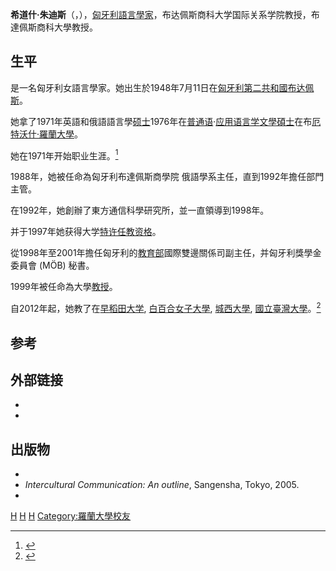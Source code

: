 {{Eastern name order|匈牙利语|匈牙利人名}}
{{Infobox Scientist
| name = {{lang|hu|Hidasi Judit}}<br/>希道什·朱迪斯
| image =
| image_size = 200px
| caption = 
| birth_date = {{Birth date and age|1948|07|11}}
| birth_place = [[file:Flag_of_Hungary_(1946-1949,_1956-1957).svg|22px]] [[匈牙利第二共和國|匈牙利共和國]][[布达佩斯|布达佩斯]]
| death_date =	
| death_place = 
| spouse = 
| residence = 
| citizenship = {{HUN}}
| ethnicity = 
| field = [[语言学|语言学]]
| work_institution = [[布达佩斯商科大学国际关系学院|布达佩斯商科大学国际关系学院]]<br>[[匈牙利布達佩斯商學院|匈牙利布達佩斯商學院]] (BGE)
| alma_mater = [[羅蘭大學|厄特沃什·羅蘭大學]] (ELTE)
| doctoral_advisor =  
| known_for = 
| prizes = [[旭日章|旭日中綬章]]（2005年）
| signature = 
}}

'''希道什·朱迪斯'''（{{lang-hu|Hidasi Judit}}，{{bd|1948年|7月11日|catIdx=J}}），[[匈牙利|匈牙利]][[语言学家列表|語言學家]]，布达佩斯商科大学国际关系学院教授，布達佩斯商科大學教授。

==生平==
是一名匈牙利女語言學家。她出生於1948年7月11日在[[匈牙利第二共和國|匈牙利第二共和國]][[布达佩斯|布达佩斯]]。

她拿了1971年英語和俄語語言學[[硕士|硕士]]1976年在[[理论语言学|普通语]]·[[应用语言学|应用语言学]][[文學碩士|文學碩士]]在布[[羅蘭大學|厄特沃什·羅蘭大學]]。

她在1971年开始职业生涯。<ref>{{cite web|url=http://www.jiu.ac.jp/chinese/news/2015/0731.pdf|title=举行2015年度７月毕业学位与毕业证书授予仪式|publisher=jiu.ac.jp|author=|language=zh|accessdate=2016-06-10|archive-url=https://web.archive.org/web/20160712103810/http://jiu.ac.jp/chinese/news/2015/0731.pdf|archive-date=2016-07-12|dead-url=yes}}</ref>

1988年，她被任命為匈牙利布達佩斯商學院 俄語學系主任，直到1992年擔任部門主管。

在1992年，她創辦了東方通信科學研究所，並一直領導到1998年。

并于1997年她获得大学[[特许任教资格|特许任教资格]]。

從1998年至2001年擔任匈牙利的[[匈牙利教育部|教育部]]國際雙邊關係司副主任，并匈牙利獎學金委員會 (MÖB) 秘書。

1999年被任命為大學[[教授|教授]]。

自2012年起，她教了在[[早稻田大学|早稻田大学]], [[白百合女子大學|白百合女子大學]], [[城西大學|城西大學]], [[國立臺灣大學|國立臺灣大學]]。<ref>{{cite web|url= https://www.gender.ey.gov.tw/International/System/Photo/DealData.aspx?sn=Ix1GpKsCjYxYZEJUiP73SQ%3D%3D|title= Judit Hidasi（希道什·朱迪斯)|accessdate= 2018-01-25|author= |year= 2016-07-22|publisher= GEC|language= zh|archive-date= 2021-01-16|archive-url= https://web.archive.org/web/20210116063526/https://www.gender.ey.gov.tw/International/System/Photo/DealData.aspx?sn=Ix1GpKsCjYxYZEJUiP73SQ%3D%3D}}</ref>

==参考==
{{Reflist}}

==外部链接==
*{{cite web|url=http://researchmap.jp/read0077880/?lang=english|title=Hidasi Judit|publisher=researchmap english|language=en|accessdate=2016-06-10|archive-date=2019-05-24|archive-url=https://web.archive.org/web/20190524051148/https://researchmap.jp/read0077880/?lang=english|dead-url=no}}
*{{cite web|url=http://www.academicroom.com/users/hidasi.judit|title=Judit Hidasi|publisher=academic room|language=en|accessdate=2016-06-10|archive-date=2016-06-18|archive-url=https://web.archive.org/web/20160618122205/http://www.academicroom.com/users/hidasi.judit|dead-url=no}}

==出版物==
* {{cite journal|last=|first=|title=The Role of Stereotypes in a New Europe|journal=Intercultural Communication Studies|pages=117–122|volume=1999–2000|issue=9|url=http://web.uri.edu/iaics/files/10-Judit-Hidasi.pdf|accessdate=2016-06-10|language=en|author=|archive-url=https://web.archive.org/web/20160818194236/http://web.uri.edu/iaics/files/10-Judit-Hidasi.pdf|archive-date=2016-08-18|dead-url=yes}}
* ''Intercultural Communication: An outline'', Sangensha, Tokyo, 2005. {{en}}
* {{cite web |url= http://www.crn.net.cn/tw/research/201207105356726.html |title= 匈牙利的早期外語教育 |accessdate= 2016-06-10 |author= Judit Hidasi（希道什·朱迪斯） |year= 2014-06-16 |publisher= Child Research Net |language= zh |archive-date= 2019-06-30 |archive-url= https://web.archive.org/web/20190630114247/https://www.crn.net.cn/tw/research/201207105356726.html |dead-url= yes }}

{{Commons|Category:Judit Hidasi}}
[[Category:女性科學家|H]]
[[Category:匈牙利语言学家|H]]
[[Category:旭日章獲得者|H]]
[[Category:羅蘭大學校友|Category:羅蘭大學校友]]
{{Authority control}}